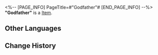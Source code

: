 <%-- [PAGE_INFO]
PageTitle=#"Godfather"#
[END_PAGE_INFO] --%>
{{Item Infobox
|title       = "Godfather"
|id          = 210103
|image       = Item Godfather.png
|type        = 
|invCategory = Valuables
|rarity      = 3
|effect      =
A record that can be played on the Express' phonograph. It might be a chance acquisition or a gift from someone else. All sorts of memories surge up when the music plays &mdash; the smiles, encounters, touches, and the excitement of battle. Maybe that is why people still collect records even as society rapidly advances.
The current record contains the track "Godfather."
|description =

''Everything he did using his power was to protect his family.''
}}
'''"Godfather"''' is a [[Item]].

==Other Languages==
{{Other Languages
|en   = "Godfather"
|zhs  = 《教父》
|zht  = 〈教父〉
|ja   = 『教父』
|ko   = ≪대부≫
|es   = El padrino
|fr   = « Godfather »
|ru   = Godfather
|th   = "Godfather"
|vi   = "Người Đỡ Đầu"
|de   = „Der Pate“
|id   = "Godfather"
|pt   = "Godfather"
}}

==Change History==
{{Change History|2.0}}